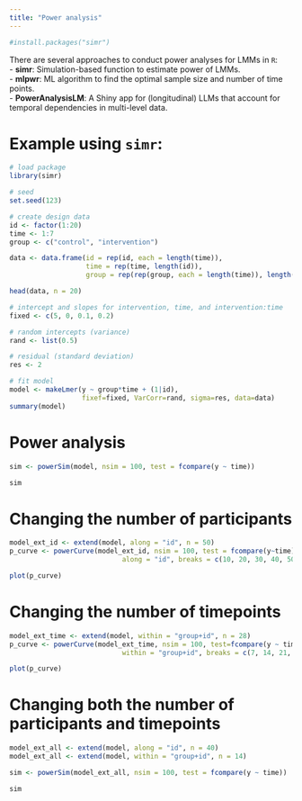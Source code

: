 ```yaml
---
title: "Power analysis"
---
```


```r
#install.packages("simr")
```

There are several approaches to conduct power analyses for LMMs in `R`:  
- **simr**: Simulation-based function to estimate power of LMMs.  
- **mlpwr**: ML algorithm to find the optimal sample size and number of time points.  
- **PowerAnalysisLM**: A Shiny app for (longitudinal) LLMs that account for temporal dependencies in multi-level data.

# Example using `simr`:
```r
# load package
library(simr)

# seed
set.seed(123)

# create design data
id <- factor(1:20)
time <- 1:7
group <- c("control", "intervention")

data <- data.frame(id = rep(id, each = length(time)),
                   time = rep(time, length(id)),
                   group = rep(rep(group, each = length(time)), length(id)/2))

head(data, n = 20)
```

```r
# intercept and slopes for intervention, time, and intervention:time
fixed <- c(5, 0, 0.1, 0.2)

# random intercepts (variance)
rand <- list(0.5)

# residual (standard deviation)
res <- 2
```

```r
# fit model
model <- makeLmer(y ~ group*time + (1|id),
                  fixef=fixed, VarCorr=rand, sigma=res, data=data)
summary(model)
```

# Power analysis
```r
sim <- powerSim(model, nsim = 100, test = fcompare(y ~ time))
```

```r
sim
```

# Changing the number of participants
```r
model_ext_id <- extend(model, along = "id", n = 50)
p_curve <- powerCurve(model_ext_id, nsim = 100, test = fcompare(y~time), 
                            along = "id", breaks = c(10, 20, 30, 40, 50))
```

```r
plot(p_curve)
```


# Changing the number of timepoints
```r
model_ext_time <- extend(model, within = "group+id", n = 28)
p_curve <- powerCurve(model_ext_time, nsim = 100, test=fcompare(y ~ time), 
                            within = "group+id", breaks = c(7, 14, 21, 28))
```

```r
plot(p_curve)
```

# Changing both the number of participants and timepoints
```r
model_ext_all <- extend(model, along = "id", n = 40)
model_ext_all <- extend(model, within = "group+id", n = 14)

sim <- powerSim(model_ext_all, nsim = 100, test = fcompare(y ~ time))
```

```r
sim
```






